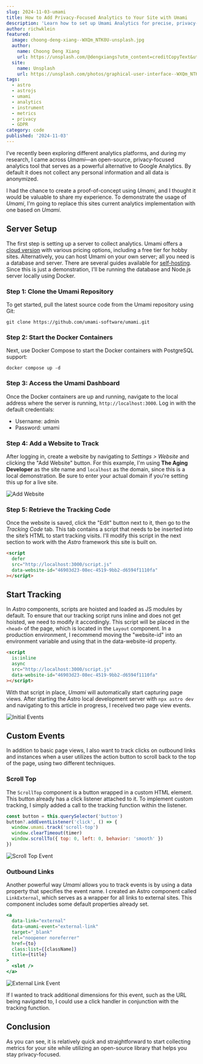 ```yaml
---
slug: 2024-11-03-umami
title: How to Add Privacy-Focused Analytics to Your Site with Umami
description: 'Learn how to set up Umami Analytics for precise, privacy-first tracking, enabling you to make data-driven decisions while respecting user confidentiality.'
author: richwklein
featured:
  image: choong-deng-xiang--WXQm_NTK0U-unsplash.jpg
  author:
    name: Choong Deng Xiang
    url: https://unsplash.com/@dengxiangs?utm_content=creditCopyText&utm_medium=referral&utm_source=unsplash
  site:
    name: Unsplash
    url: https://unsplash.com/photos/graphical-user-interface--WXQm_NTK0U?utm_content=creditCopyText&utm_medium=referral&utm_source=unsplash
tags:
  - astro
  - astrojs
  - umami
  - analytics
  - instrument
  - metrics
  - privacy
  - GDPR
category: code
published: '2024-11-03'
---
```


I’ve recently been exploring different analytics platforms, and during my research, I came across _Umami_—an open-source, privacy-focused analytics tool that serves as a powerful alternative to Google Analytics. By default it does not collect any personal information and all data is anonymized.

I had the chance to create a proof-of-concept using _Umami_, and I thought it would be valuable to share my experience. To demonstrate the usage of _Umami_, I'm going to replace this sites current analytics implementation with one based on _Umami_.

## Server Setup

The first step is setting up a server to collect analytics. Umami offers a [cloud version](https://umami.is/pricing) with various pricing options, including a free tier for hobby sites. Alternatively, you can host Umami on your own server; all you need is a database and server. There are several guides available for [self-hosting](https://umami.is/docs/guides/hosting). Since this is just a demonstration, I'll be running the database and Node.js server locally using Docker.

### Step 1: Clone the Umami Repository

To get started, pull the latest source code from the Umami repository using Git:

```shell
git clone https://github.com/umami-software/umami.git
```

### Step 2: Start the Docker Containers

Next, use Docker Compose to start the Docker containers with PostgreSQL support:

```
docker compose up -d
```

### Step 3: Access the Umami Dashboard

Once the Docker containers are up and running, navigate to the local address where the server is running, `http://localhost:3000`. Log in with the default credentials:

- Username: admin
- Password: umami

### Step 4: Add a Website to Track

After logging in, create a website by navigating to _Settings > Website_ and clicking the "Add Website" button. For this example, I'm using **The Aging Developer** as the site name and `localhost` as the domain, since this is a local demonstration. Be sure to enter your actual domain if you're setting this up for a live site.

![Add Website](./add-website-screenshot.png)

### Step 5: Retrieve the Tracking Code

Once the website is saved, click the "Edit" button next to it, then go to the _Tracking Code_ tab. This tab contains a script that needs to be inserted into the site’s HTML to start tracking visits. I'll modify this script in the next section to work with the _Astro_ framework this site is built on.

```html
<script
  defer
  src="http://localhost:3000/script.js"
  data-website-id="46903d23-08ec-4519-9bb2-d6594f1110fa"
></script>
```

## Start Tracking

In _Astro_ components, scripts are hoisted and loaded as JS modules by default. To ensure that our tracking script runs inline and does not get hoisted, we need to modify it accordingly. This script will be placed in the `<head>` of the page, which is located in the `Layout` component. In a production environment, I recommend moving the "website-id" into an environment variable and using that in the data-website-id property.

```html
<script
  is:inline
  async
  src="http://localhost:3000/script.js"
  data-website-id="46903d23-08ec-4519-9bb2-d6594f1110fa"
></script>
```

With that script in place, _Umami_ will automatically start capturing page views. After starting the Astro local development server with `npx astro dev` and navigating to this article in progress, I received two page view events.

![Initial Events](./initial-event-screenshot.png)

## Custom Events

In addition to basic page views, I also want to track clicks on outbound links and instances when a user utilizes the action button to scroll back to the top of the page, using two different techniques.

### Scroll Top

The `ScrollTop` component is a button wrapped in a custom HTML element. This button already has a click listener attached to it. To implement custom tracking, I simply added a call to the tracking function within the listener.

```jsx
const button = this.querySelector('button')
button?.addEventListener('click', () => {
  window.umami.track('scroll-top')
  window.clearTimeout(timer)
  window.scrollTo({ top: 0, left: 0, behavior: 'smooth' })
})
```

![Scroll Top Event](./scroll-top-event-screenshot.png)

### Outbound Links

Another powerful way _Umami_ allows you to track events is by using a data property that specifies the event name. I created an Astro component called `LinkExternal`, which serves as a wrapper for all links to external sites. This component includes some default properties already set.

```jsx
<a
  data-link="external"
  data-umami-event="external-link"
  target="_blank"
  rel="noopener noreferrer"
  href={to}
  class:list={[className]}
  title={title}
>
  <slot />
</a>
```

![External Link Event](./external-link-event-screenshot.png)

If I wanted to track additional dimensions for this event, such as the URL being navigated to, I could use a click handler in conjunction with the tracking function.

## Conclusion

As you can see, it is relatively quick and straightforward to start collecting metrics for your site while utilizing an open-source library that helps you stay privacy-focused.
